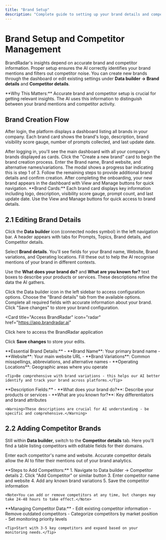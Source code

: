 ```yaml
---
title: "Brand Setup"
description: "Complete guide to setting up your brand details and competitor management in BrandRadar"
---
```


# Brand Setup and Competitor Management

BrandRadar's insights depend on accurate brand and competitor information. Proper setup ensures the AI correctly identifies your brand mentions and filters out competitor noise. You can create new brands through the dashboard or edit existing settings under **Data builder → Brand details** and **Competitor details**.

<Info>
**Why This Matters:** Accurate brand and competitor setup is crucial for getting relevant insights. The AI uses this information to distinguish between your brand mentions and competitor activity.
</Info>

## Brand Creation Flow

After login, the platform displays a dashboard listing all brands in your company. Each brand card shows the brand's logo, description, brand visibility score gauge, number of prompts collected, and last update date.

<Steps>
  <Step title="Access Brand Dashboard">
    After logging in, you'll see the main dashboard with all your company's brands displayed as cards.
  </Step>
  <Step title="Create New Brand">
    Click the "Create a new brand" card to begin the brand creation process.
  </Step>
  <Step title="Complete Step 1">
    Enter the Brand name, Brand website, and alternative names/variations. The modal shows a progress bar indicating this is step 1 of 3.
  </Step>
  <Step title="Complete Additional Steps">
    Follow the remaining steps to provide additional brand details and confirm creation.
  </Step>
  <Step title="Brand Appears in Dashboard">
    After completing the onboarding, your new brand appears in the dashboard with View and Manage buttons for quick navigation.
  </Step>
</Steps>

<Note>
**Brand Cards:** Each brand card displays key information including logo, description, visibility score gauge, prompt count, and last update date. Use the View and Manage buttons for quick access to brand details.
</Note>

## 2.1 Editing Brand Details

Click the **Data builder** icon (connected nodes symbol) in the left navigation bar. A header appears with tabs for Prompts, Topics, Brand details, and Competitor details.

Select **Brand details**. You'll see fields for your Brand name, Website, Brand variations, and Operating locations. Fill these out to help the AI recognise mentions of your brand in different contexts.

Use the **What does your brand do?** and **What are you known for?** text boxes to describe your products or services. These descriptions refine the data the AI gathers.

<Steps>
  <Step title="Navigate to Data Builder">
    Click the Data builder icon in the left sidebar to access configuration options.
  </Step>
  <Step title="Select Brand Details Tab">
    Choose the "Brand details" tab from the available options.
  </Step>
  <Step title="Fill in Brand Information">
    Complete all required fields with accurate information about your brand.
  </Step>
  <Step title="Save Changes">
    Click "Save changes" to store your brand configuration.
  </Step>
</Steps>

<Card
  title="Access BrandRadar"
  icon="radar"
  href="https://app.brandradar.ai"
>
  Click here to access the BrandRadar application
</Card>

Click **Save changes** to store your edits.

<AccordionGroup>
  <Accordion icon="building" title="Brand Information Fields">
    **Essential Brand Details:**
    - **Brand Name**: Your primary brand name
    - **Website**: Your main website URL
    - **Brand Variations**: Common misspellings, abbreviations, and alternative names
    - **Operating Locations**: Geographic areas where you operate
    
    <Tip>Be comprehensive with brand variations - this helps our AI better identify and track your brand across platforms.</Tip>
  </Accordion>
  
  <Accordion icon="pencil" title="Brand Descriptions">
    **Description Fields:**
    - **What does your brand do?**: Describe your products or services
    - **What are you known for?**: Key differentiators and brand attributes
    
    <Warning>These descriptions are crucial for AI understanding - be specific and comprehensive.</Warning>
  </Accordion>
</AccordionGroup>

## 2.2 Adding Competitor Brands

Still within **Data builder**, switch to the **Competitor details** tab. Here you'll find a table listing competitors with editable fields for their domains.

Enter each competitor's name and website. Accurate competitor details allow the AI to filter their mentions out of your brand analytics.

<AccordionGroup>
  <Accordion icon="users" title="Adding Competitors">
    **Steps to Add Competitors:**
    1. Navigate to Data builder → Competitor details
    2. Click "Add Competitor" or similar button
    3. Enter competitor name and website
    4. Add any known brand variations
    5. Save the competitor information
    
    <Note>You can add or remove competitors at any time, but changes may take 24-48 hours to take effect.</Note>
  </Accordion>
  
  <Accordion icon="chart-line" title="Competitor Management">
    **Managing Competitor Data:**
    - Edit existing competitor information
    - Remove outdated competitors
    - Categorize competitors by market position
    - Set monitoring priority levels
    
    <Tip>Start with 3-5 key competitors and expand based on your monitoring needs.</Tip>
  </Accordion>
</AccordionGroup>

